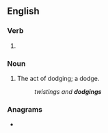 ==English==

===Verb===
{{head|en|present participle}}

# {{present participle of|dodge|lang=en|nocat=1}}

===Noun===
{{en-noun}}

# The act of dodging; a dodge.
#: ''twistings and '''dodgings'''''

===Anagrams===
* {{l|en|godding}}